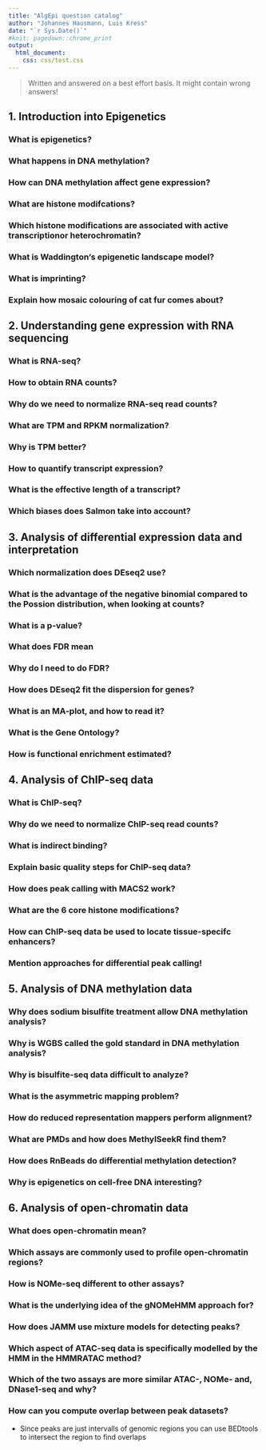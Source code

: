 ```yaml
---
title: "AlgEpi question catalog"
author: "Johannes Hausmann, Luis Kress"
date: "`r Sys.Date()`"
#knit: pagedown::chrome_print
output:
  html_document:
    css: css/test.css
---
```


> Written and answered on a best effort basis. It might contain wrong answers!

## 1. Introduction into Epigenetics

### What is epigenetics?

### What happens in DNA methylation?

### How can DNA methylation affect gene expression?

### What are histone modifcations?

### Which histone modifications are associated with active transcriptionor heterochromatin?

### What is Waddington‘s epigenetic landscape model?

### What is imprinting?

### Explain how mosaic colouring of cat fur comes about?

## 2. Understanding gene expression with RNA sequencing

### What is RNA-seq?

### How to obtain RNA counts?

### Why do we need to normalize RNA-seq read counts?

### What are TPM and RPKM normalization?

### Why is TPM better?

### How to quantify transcript expression?

### What is the effective length of a transcript?

### Which biases does Salmon take into account?

## 3. Analysis of differential expression data and interpretation

### Which normalization does DEseq2 use?

### What is the advantage of the negative binomial compared to the Possion distribution, when looking at counts?

### What is a p-value?

### What does FDR mean

### Why do I need to do FDR?

### How does DEseq2 fit the dispersion for genes?

### What is an MA-plot, and how to read it?

### What is the Gene Ontology?

### How is functional enrichment estimated?

## 4. Analysis of ChIP-seq data

### What is ChIP-seq?

### Why do we need to normalize ChIP-seq read counts?

### What is indirect binding?

### Explain basic quality steps for ChIP-seq data?

### How does peak calling with MACS2 work?

### What are the 6 core histone modifications?

### How can ChIP-seq data be used to locate tissue-specifc enhancers?

### Mention approaches for differential peak calling!

## 5. Analysis of DNA methylation data

### Why does sodium bisulfite treatment allow DNA methylation analysis?

### Why is WGBS called the gold standard in DNA methylation analysis?

### Why is bisulfite-seq data difficult to analyze?

### What is the asymmetric mapping problem?

### How do reduced representation mappers perform alignment?

### What are PMDs and how does MethylSeekR find them?

### How does RnBeads do differential methylation detection?

### Why is epigenetics on cell-free DNA interesting?

## 6. Analysis of open-chromatin data

### What does open-chromatin mean?

### Which assays are commonly used to profile open-chromatin regions?

### How is NOMe-seq different to other assays?

### What is the underlying idea of the gNOMeHMM approach for?

### How does JAMM use mixture models for detecting peaks?

### Which aspect of ATAC-seq data is specifically modelled by the HMM in the HMMRATAC method?

### Which of the two assays are more similar ATAC-, NOMe- and, DNase1-seq and why?

### How can you compute overlap between peak datasets?

* Since peaks are just intervalls of genomic regions you can use BEDtools
to intersect the region to find overlaps





